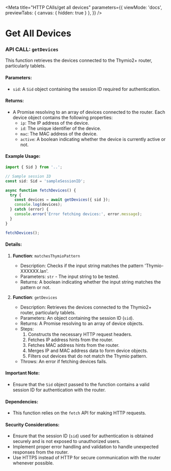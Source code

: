
<Meta
  title="HTTP CAlls/get all devices"
  parameters={{
    viewMode: 'docs',
    previewTabs: {
      canvas: { hidden: true }
     },
  }}
/>

# Get All Devices

### API CALL: `getDevices`

This function retrieves the devices connected to the Thymio2+ router, particularly tablets.

#### Parameters:

- `sid`: A `Sid` object containing the session ID required for authentication.

#### Returns:

- A Promise resolving to an array of devices connected to the router. Each device object contains the following properties:
  - `ip`: The IP address of the device.
  - `id`: The unique identifier of the device.
  - `mac`: The MAC address of the device.
  - `active`: A boolean indicating whether the device is currently active or not.

#### Example Usage:

```javascript
import { Sid } from '..';

// Sample session ID
const sid: Sid = 'sampleSessionID';

async function fetchDevices() {
  try {
    const devices = await getDevices({ sid });
    console.log(devices);
  } catch (error) {
    console.error('Error fetching devices:', error.message);
  }
}

fetchDevices();
```

#### Details:

1. **Function**: `matchesThymioPattern`

   - Description: Checks if the input string matches the pattern 'Thymio-XXXXXX.lan'.
   - Parameters: `str` - The input string to be tested.
   - Returns: A boolean indicating whether the input string matches the pattern or not.

2. **Function**: `getDevices`

   - Description: Retrieves the devices connected to the Thymio2+ router, particularly tablets.
   - Parameters: An object containing the session ID (`sid`).
   - Returns: A Promise resolving to an array of device objects.
   - Steps:
     1. Constructs the necessary HTTP request headers.
     2. Fetches IP address hints from the router.
     3. Fetches MAC address hints from the router.
     4. Merges IP and MAC address data to form device objects.
     5. Filters out devices that do not match the Thymio pattern.
   - Throws: An error if fetching devices fails.

#### Important Note:

- Ensure that the `Sid` object passed to the function contains a valid session ID for authentication with the router.

#### Dependencies:

- This function relies on the `fetch` API for making HTTP requests.

#### Security Considerations:

- Ensure that the session ID (`sid`) used for authentication is obtained securely and is not exposed to unauthorized users.
- Implement proper error handling and validation to handle unexpected responses from the router.
- Use HTTPS instead of HTTP for secure communication with the router whenever possible.
